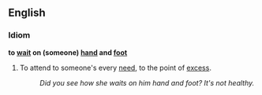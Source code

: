==English==

===Idiom===
'''to [[wait]] on (someone) [[hand]] and [[foot]]'''

# To attend to someone's every [[need]], to the point of [[excess]].
#: ''Did you see how she waits on him hand and foot?  It's not healthy.''